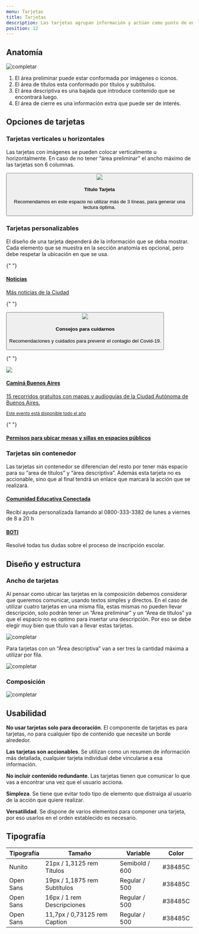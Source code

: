 ```yaml
---
menu: Tarjetas
title: Tarjetas
description: Las tarjetas agrupan información y actúan como punto de entrada que permite introducir un tema en específico.
position: 12
---
```


## Anatomía

![completar](/componentes/card/anatomía.svg)

1. El área preliminar puede estar conformada por imágenes o iconos.
2. El área de títulos esta conformado por títulos y subtítulos.
3. El área descriptiva es una bajada que introduce contenido que se encontrará luego.
4. El área de cierre es una información extra que puede ser de interés.

## Opciones de tarjetas

### Tarjetas verticales u horizontales

Las tarjetas con imágenes se pueden colocar verticalmente u horizontalmente. En caso de no tener “área preliminar” el ancho máximo de las tarjetas son 6 columnas.

<Example>
  
  <div className="row">
    <div className="col-xs-12 col-md-8 offset-md-2 col-lg-6 offset-lg-3">
      <Card
        title="Título Tarjeta"
        description= "Recomendamos en este espacio no utilizar más de 3 líneas, para generar una lectura óptima."
        picture={{ src: "/componentes/card/paseobajo.png" }} />
    </div>
    <div className="col-xs-12 col-lg-10 offset-lg-1">
      <button className="card card-horizontal">
        <img src="/componentes/card/paseobajo-wide.png" className="card-img-left" width={168} />
        <div className="card-body">
          <h4 className="card-title">Título Tarjeta</h4>
          <p className="card-text">
            Recomendamos en este espacio no utilizar más de 3 líneas, para generar una lectura óptima.
          </p>
        </div>
      </button>
    </div>
  </div>

</Example>

### Tarjetas personalizables

El diseño de una tarjeta dependerá de la información que se deba mostrar. Cada elemento que se muestra en la sección anatomía es opcional, pero debe respetar la ubicación en que se usa.

<Row>
<Col items={2}>

{" "}

<a className="card" href="#">
  <div className="card-body">
    <i className="bx bx-news card-icon text-info"></i>
    <h4 className="card-title">Noticias</h4>
    <p className="card-subtitle"> Más noticias de la Ciudad </p>
  </div>
</a>

{" "}

<button className="card">
  <img src="/componentes/card/paseobajo.png" className="card-img-top" />
  <div className="card-body">
    <h4 className="card-title">Consejos para cuidarnos</h4>
    <p className="card-text">Recomendaciones y cuidados para prevenir el contagio del Covid-19.</p>
  </div>
</button>

</Col>
<Col items={2}>

{" "}

<a className="card" href="#">
  <img src="/componentes/card/paseobajo.png" className="card-img-top" />
  <div className="card-body">
    <h4 className="card-title">Caminá Buenos Aires</h4>
    <p className="card-text">15 recorridos gratuitos con mapas y audioguías de la Ciudad Autónoma de Buenos Aires.</p>
  </div>
  <div className="card-footer text-right">
    <small>Este evento está disponible todo el año</small>
  </div>
</a>

{" "}

<a className="card" href="#">
  <div className="card-body">
    <h4 className="card-title">Permisos para ubicar mesas y sillas en espacios públicos</h4>
  </div>
</a>

</Col>
</Row>

### Tarjetas sin contenedor

Las tarjetas sin contenedor se diferencian del resto por tener más espacio para su “area de títulos” y “área descriptiva”. Además esta tarjeta no es accionable, sino que al final tendrá un enlace que marcará la acción que se realizará.

<Row>
<Col items={2}>

<div className="card card-simple">
  <div className="card-body">
    <i className="bx bx-message-square-edit card-icon text-danger"></i>
    <h4 className="card-title">
      <a href="tel:123456789">Comunidad Educativa Conectada</a>
    </h4>
    <p className="card-text">Recibí ayuda personalizada llamando al 0800-333-3382 de lunes a viernes de 8 a 20 h</p>
  </div>
</div>

</Col>
<Col items={2}>

<div className="card card-simple">
  <div className="card-body">
    <i className="bx bx-bot card-icon text-success"></i>
    <h4 className="card-title">
      <a href="#">BOTI</a>
    </h4>
    <p className="card-text">Resolvé todas tus dudas sobre el proceso de inscripción escolar.</p>
  </div>
</div>

</Col>
</Row>

## Diseño y estructura

### Ancho de tarjetas

Al pensar como ubicar las tarjetas en la composición debemos considerar que queremos comunicar, usando textos simples y directos. En el caso de utilizar cuatro tarjetas en una misma fila, estas mismas no pueden llevar descripción, solo podrán tener un “Área preliminar” y un “Área de títulos” ya que el espacio no es optimo para insertar una descripción. Por eso se debe elegir muy bien que título van a llevar estas tarjetas.

![completar](/componentes/card/estructura-1.svg)

Para tarjetas con un “Área descriptiva” van a ser tres la cantidad máxima a utilizar por fila.

![completar](/componentes/card/estructura-2.svg)

### Composición

![completar](/componentes/card/estructura-3.svg)

## Usabilidad

**No usar tarjetas solo para decoración**. El componente de tarjetas es para tarjetas, no para cualquier tipo de contenido que necesite un borde alrededor.

**Las tarjetas son accionables**. Se utilizan como un resumen de información más detallada, cualquier tarjeta individual debe vincularse a esa información.

**No incluir contenido redundante**. Las tarjetas tienen que comunicar lo que vas a encontrar una vez que el usuario acciona.

**Simpleza**. Se tiene que evitar todo tipo de elemento que distraiga al usuario de la acción que quiere realizar.

**Versatilidad**. Se dispone de varios elementos para componer una tarjeta, por eso usarlos en el orden establecido es necesario.

## Tipografía

| Tipografía | Tamaño                       | Variable       | Color   |
| ---------- | ---------------------------- | -------------- | ------- |
| Nunito     | 21px / 1,3125 rem Títulos    | Semibold / 600 | #38485C |
| Open Sans  | 19px / 1,1875 rem Subtítulos | Regular / 500  | #38485C |
| Open Sans  | 16px / 1 rem Descripciones   | Regular / 500  | #38485C |
| Open Sans  | 11,7px / 0,73125 rem Caption | Regular / 500  | #38485C |

<!--
Usar **mayúsculas para dar estilo** a las oraciones. Estas se usan en la primera palabra de una frase; en nombres propios; en términos como “Ciudad”, “Gobierno” o “Comuna”; en nombre de programas y/o para escribir siglas.

Es importante nunca escribir TODO EN MAYÚSCULAS ya que **dificulta la lectura** y por convención web equivaldría a gritar o levantar la voz.
-->
